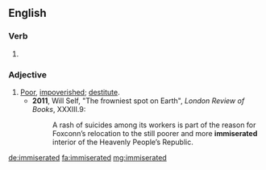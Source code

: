 ==English==

===Verb===
{{head|en|verb form}}

# {{en-past of|immiserate}}

===Adjective===
{{en-adj}}

# [[poor|Poor]], [[impoverished]]; [[destitute]].
#* '''2011''', Will Self, "The frowniest spot on Earth", ''London Review of Books'', XXXIII.9:
#*: A rash of suicides among its workers is part of the reason for Foxconn’s relocation to the still poorer and more '''immiserated''' interior of the Heavenly People’s Republic.

[[de:immiserated]]
[[fa:immiserated]]
[[mg:immiserated]]